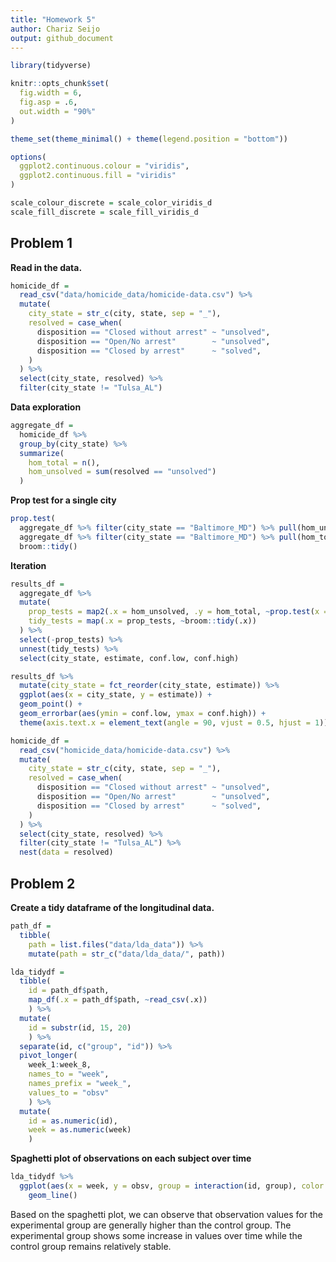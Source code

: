 ```yaml
---
title: "Homework 5"
author: Chariz Seijo
output: github_document
---
```


```r
library(tidyverse)

knitr::opts_chunk$set(
  fig.width = 6,
  fig.asp = .6,
  out.width = "90%"
)

theme_set(theme_minimal() + theme(legend.position = "bottom"))

options(
  ggplot2.continuous.colour = "viridis",
  ggplot2.continuous.fill = "viridis"
)

scale_colour_discrete = scale_color_viridis_d
scale_fill_discrete = scale_fill_viridis_d
```


## Problem 1

**Read in the data.**

```r
homicide_df = 
  read_csv("data/homicide_data/homicide-data.csv") %>% 
  mutate(
    city_state = str_c(city, state, sep = "_"),
    resolved = case_when(
      disposition == "Closed without arrest" ~ "unsolved",
      disposition == "Open/No arrest"        ~ "unsolved",
      disposition == "Closed by arrest"      ~ "solved",
    )
  ) %>% 
  select(city_state, resolved) %>% 
  filter(city_state != "Tulsa_AL")
```

**Data exploration**

```r
aggregate_df = 
  homicide_df %>% 
  group_by(city_state) %>% 
  summarize(
    hom_total = n(),
    hom_unsolved = sum(resolved == "unsolved")
  )
```

**Prop test for a single city**

```r
prop.test(
  aggregate_df %>% filter(city_state == "Baltimore_MD") %>% pull(hom_unsolved), 
  aggregate_df %>% filter(city_state == "Baltimore_MD") %>% pull(hom_total)) %>% 
  broom::tidy()
```

**Iteration**

```r
results_df = 
  aggregate_df %>% 
  mutate(
    prop_tests = map2(.x = hom_unsolved, .y = hom_total, ~prop.test(x = .x, n = .y)),
    tidy_tests = map(.x = prop_tests, ~broom::tidy(.x))
  ) %>% 
  select(-prop_tests) %>% 
  unnest(tidy_tests) %>% 
  select(city_state, estimate, conf.low, conf.high)
```



```r
results_df %>% 
  mutate(city_state = fct_reorder(city_state, estimate)) %>% 
  ggplot(aes(x = city_state, y = estimate)) +
  geom_point() + 
  geom_errorbar(aes(ymin = conf.low, ymax = conf.high)) + 
  theme(axis.text.x = element_text(angle = 90, vjust = 0.5, hjust = 1))
```



```r
homicide_df = 
  read_csv("homicide_data/homicide-data.csv") %>% 
  mutate(
    city_state = str_c(city, state, sep = "_"),
    resolved = case_when(
      disposition == "Closed without arrest" ~ "unsolved",
      disposition == "Open/No arrest"        ~ "unsolved",
      disposition == "Closed by arrest"      ~ "solved",
    )
  ) %>% 
  select(city_state, resolved) %>% 
  filter(city_state != "Tulsa_AL") %>% 
  nest(data = resolved)
```


## Problem 2

**Create a tidy dataframe of the longitudinal data.**

```r
path_df = 
  tibble(
    path = list.files("data/lda_data")) %>% 
    mutate(path = str_c("data/lda_data/", path))

lda_tidydf = 
  tibble(
    id = path_df$path,
    map_df(.x = path_df$path, ~read_csv(.x))
    ) %>% 
  mutate(
    id = substr(id, 15, 20)
    ) %>% 
  separate(id, c("group", "id")) %>% 
  pivot_longer(
    week_1:week_8,
    names_to = "week",
    names_prefix = "week_",
    values_to = "obsv"
    ) %>% 
  mutate(
    id = as.numeric(id),
    week = as.numeric(week)
    )
```

**Spaghetti plot of observations on each subject over time**

```r
lda_tidydf %>% 
  ggplot(aes(x = week, y = obsv, group = interaction(id, group), color = group)) + 
    geom_line()
```

Based on the spaghetti plot, we can observe that observation values for the experimental group are generally higher than the control group. The experimental group shows some increase in values over time while the control group remains relatively stable.


